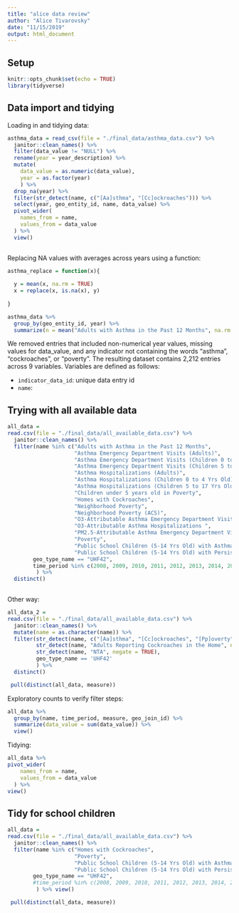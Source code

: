 ```yaml
---
title: "alice data review"
author: "Alice Tivarovsky"
date: "11/15/2019"
output: html_document
---
```


## Setup
```r

knitr::opts_chunk$set(echo = TRUE)
library(tidyverse)

```

## Data import and tidying

Loading in and tidying data: 
```r

asthma_data = read_csv(file = "./final_data/asthma_data.csv") %>% 
  janitor::clean_names() %>% 
  filter(data_value != "NULL") %>% 
  rename(year = year_description) %>% 
  mutate(
    data_value = as.numeric(data_value),
    year = as.factor(year)
    ) %>% 
  drop_na(year) %>% 
  filter(str_detect(name, c("[Aa]sthma", "[Cc]ockroaches"))) %>% 
  select(year, geo_entity_id, name, data_value) %>% 
  pivot_wider(
    names_from = name,
    values_from = data_value
  ) %>% 
  view()
 
```

Replacing NA values with averages across years using a function: 

```r

asthma_replace = function(x){
  
  y = mean(x, na.rm = TRUE)
  x = replace(x, is.na(x), y)
  
}

```

```r

asthma_data %>% 
  group_by(geo_entity_id, year) %>% 
  summarize(n = mean("Adults with Asthma in the Past 12 Months", na.rm = TRUE))

```


We removed entries that included non-numerical year values, missing values for data_value, and any indicator not containing the words "asthma", "cockroaches", or "poverty". The resulting dataset contains 2,212 entries across 9 variables. Variables are defined as follows: 

* `indicator_data_id`: unique data entry id
* `name`: 


## Trying with all available data 

```r

all_data = 
read.csv(file = "./final_data/all_available_data.csv") %>% 
  janitor::clean_names() %>% 
  filter(name %in% c("Adults with Asthma in the Past 12 Months",
                     "Asthma Emergency Department Visits (Adults)", 
                     "Asthma Emergency Department Visits (Children 0 to 4 Yrs Old)", 
                     "Asthma Emergency Department Visits (Children 5 to 17 Yrs Old)", 
                     "Asthma Hospitalizations (Adults)", 
                     "Asthma Hospitalizations (Children 0 to 4 Yrs Old)", 
                     "Asthma Hospitalizations (Children 5 to 17 Yrs Old)", 
                     "Children under 5 years old in Poverty", 
                     "Homes with Cockroaches", 
                     "Neighborhood Poverty", 
                     "Neighborhood Poverty (ACS)", 
                     "O3-Attributable Asthma Emergency Department Visits", 
                     "O3-Attributable Asthma Hospitalizations ",
                     "PM2.5-Attributable Asthma Emergency Department Visits ", 
                     "Poverty", 
                     "Public School Children (5-14 Yrs Old) with Asthma", 
                     "Public School Children (5-14 Yrs Old) with Persistent Asthma"),
        geo_type_name == "UHF42", 
        time_period %in% c(2008, 2009, 2010, 2011, 2012, 2013, 2014, 2015, 2016, 2017)
         ) %>% 
  distinct()
  

```

Other way: 
```r
all_data_2 = 
read.csv(file = "./final_data/all_available_data.csv") %>% 
  janitor::clean_names() %>% 
  mutate(name = as.character(name)) %>% 
  filter(str_detect(name, c("[Aa]sthma", "[Cc]ockroaches", "[Pp]overty")),
         str_detect(name, "Adults Reporting Cockroaches in the Home", negate = TRUE),
         str_detect(name, "NTA", negate = TRUE),
         geo_type_name == 'UHF42'
         ) %>% 
  distinct()
```


```r
 pull(distinct(all_data, measure))
```

Exploratory counts to verify filter steps: 

```r
all_data %>%  
  group_by(name, time_period, measure, geo_join_id) %>% 
  summarize(data_value = sum(data_value)) %>% 
  view()
```



Tidying: 

```r
all_data %>%
pivot_wider(
    names_from = name,
    values_from = data_value
  ) %>% 
view()
```


## Tidy for school children

```r
all_data = 
read.csv(file = "./final_data/all_available_data.csv") %>% 
  janitor::clean_names() %>% 
  filter(name %in% c("Homes with Cockroaches", 
                     "Poverty", 
                     "Public School Children (5-14 Yrs Old) with Asthma", 
                     "Public School Children (5-14 Yrs Old) with Persistent Asthma"),
        geo_type_name == "UHF42", 
        #time_period %in% c(2008, 2009, 2010, 2011, 2012, 2013, 2014, 2015, 2016, 2017)
         ) %>% view()
```

```r
 pull(distinct(all_data, measure))
```



